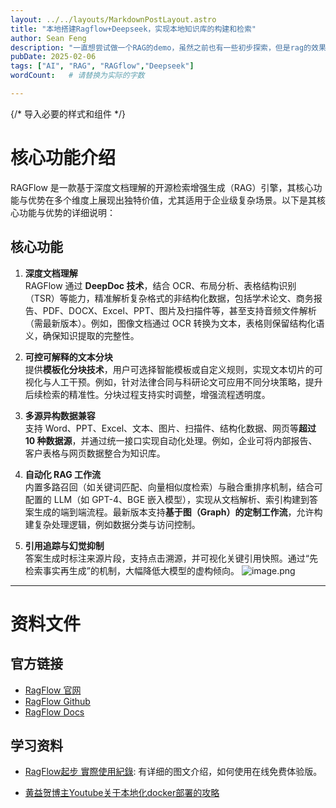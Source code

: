 ```yaml
---
layout: ../../layouts/MarkdownPostLayout.astro
title: "本地搭建Ragflow+Deepseek，实现本地知识库的构建和检索"
author: Sean Feng
description: "一直想尝试做一个RAG的demo，虽然之前也有一些初步探索，但是rag的效果一直不佳。在Deepseek火热之后，无意中看到了RAGflow产品，之前在试用天翔的buindingGPT还在琢磨，是用的什么RAG，对比之后发现应该就是使用了RAGflow。部署起来需要一定的本地资源，慢慢摸索看看。"
pubDate: 2025-02-06
tags: ["AI", "RAG", "RAGflow","Deepseek"]
wordCount:   # 请替换为实际的字数

---
```


{/* 导入必要的样式和组件 */}

# 核心功能介绍
RAGFlow 是一款基于深度文档理解的开源检索增强生成（RAG）引擎，其核心功能与优势在多个维度上展现出独特价值，尤其适用于企业级复杂场景。以下是其核心功能与优势的详细说明：

## **核心功能**
1. **深度文档理解**  
   RAGFlow 通过 **DeepDoc 技术**，结合 OCR、布局分析、表格结构识别（TSR）等能力，精准解析复杂格式的非结构化数据，包括学术论文、商务报告、PDF、DOCX、Excel、PPT、图片及扫描件等，甚至支持音频文件解析（需最新版本）。例如，图像文档通过 OCR 转换为文本，表格则保留结构化语义，确保知识提取的完整性。

2. **可控可解释的文本分块**  
   提供**模板化分块技术**，用户可选择智能模板或自定义规则，实现文本切片的可视化与人工干预。例如，针对法律合同与科研论文可应用不同分块策略，提升后续检索的精准性。分块过程支持实时调整，增强流程透明度。

3. **多源异构数据兼容**  
   支持 Word、PPT、Excel、文本、图片、扫描件、结构化数据、网页等**超过 10 种数据源**，并通过统一接口实现自动化处理。例如，企业可将内部报告、客户表格与网页数据整合为知识库。

4. **自动化 RAG 工作流**  
   内置多路召回（如关键词匹配、向量相似度检索）与融合重排序机制，结合可配置的 LLM（如 GPT-4、BGE 嵌入模型），实现从文档解析、索引构建到答案生成的端到端流程。最新版本支持**基于图（Graph）的定制工作流**，允许构建复杂处理逻辑，例如数据分类与访问控制。

5. **引用追踪与幻觉抑制**  
   答案生成时标注来源片段，支持点击溯源，并可视化关键引用快照。通过“先检索事实再生成”的机制，大幅降低大模型的虚构倾向。
![image.png](https://cloudflare-imgbed-1d8.pages.dev/file/1738826915115_image.png)
---

# 资料文件

## 官方链接
- [RagFlow 官网](https://ragflow.io/)
- [RagFlow Github](https://github.com/infiniflow/ragflow?tab=readme-ov-file)
- [RagFlow Docs](https://ragflow.io/docs/dev/)


## 学习资料
- [RagFlow起步 實際使用紀錄](https://lazyinwork.com/2024/07/01/ragflow%E8%B5%B7%E6%AD%A5-%E5%AF%A6%E9%9A%9B%E4%BD%BF%E7%94%A8%E7%B4%80%E9%8C%84/):
有详细的图文介绍，如何使用在线免费体验版。

- [黄益贺博主Youtube关于本地化docker部署的攻略](https://medium.com/@huangyihe/ragflow-%E9%87%8D%E5%9E%8B%E7%9F%A5%E8%AF%86%E5%BA%93%E5%BC%95%E6%93%8E-bccf01ce4666)

